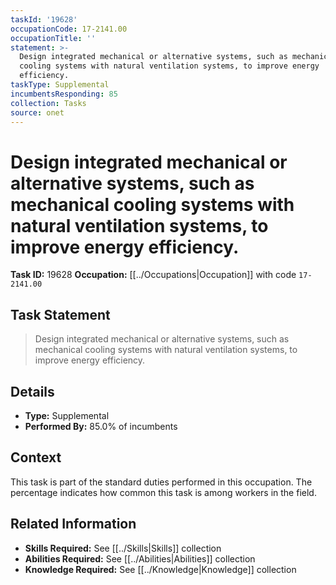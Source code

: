 ```yaml
---
taskId: '19628'
occupationCode: 17-2141.00
occupationTitle: ''
statement: >-
  Design integrated mechanical or alternative systems, such as mechanical
  cooling systems with natural ventilation systems, to improve energy
  efficiency.
taskType: Supplemental
incumbentsResponding: 85
collection: Tasks
source: onet
---
```

# Design integrated mechanical or alternative systems, such as mechanical cooling systems with natural ventilation systems, to improve energy efficiency.

**Task ID:** 19628
**Occupation:** [[../Occupations|Occupation]] with code `17-2141.00`

## Task Statement

> Design integrated mechanical or alternative systems, such as mechanical cooling systems with natural ventilation systems, to improve energy efficiency.

## Details

- **Type:** Supplemental
- **Performed By:** 85.0% of incumbents

## Context

This task is part of the standard duties performed in this occupation. The percentage indicates how common this task is among workers in the field.

## Related Information

- **Skills Required:** See [[../Skills|Skills]] collection
- **Abilities Required:** See [[../Abilities|Abilities]] collection
- **Knowledge Required:** See [[../Knowledge|Knowledge]] collection
